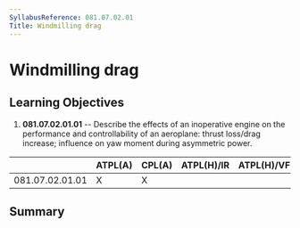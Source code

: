 ```yaml
---
SyllabusReference: 081.07.02.01
Title: Windmilling drag
---
```


# Windmilling drag

## Learning Objectives

1.  **081.07.02.01.01** -- Describe the effects of an inoperative engine on the
    performance and controllability of an aeroplane: thrust loss/drag increase;
    influence on yaw moment during asymmetric power.

|                 | ATPL(A) | CPL(A) | ATPL(H)/IR | ATPL(H)/VFR | CPL(H) | IR  | CBIR(A) |
| --------------- | ------- | ------ | ---------- | ----------- | ------ | --- | ------- |
| 081.07.02.01.01 | X       | X      |            |             |        |     |         |

## Summary
